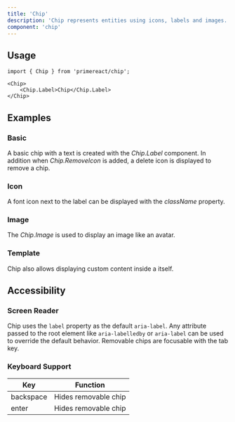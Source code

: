 ```yaml
---
title: 'Chip'
description: 'Chip represents entities using icons, labels and images.'
component: 'chip'
---
```


## Usage

```tsx
import { Chip } from 'primereact/chip';
```

`````tsx
<Chip>
    <Chip.Label>Chip</Chip.Label>
</Chip>
`````

## Examples

### Basic

A basic chip with a text is created with the _Chip.Label_ component. In addition when <i>Chip.RemoveIcon</i> is added, a delete icon is displayed to remove a chip.

<DocComponentViewer name="chip:basic-demo" />

### Icon

A font icon next to the label can be displayed with the _className_ property.

<DocComponentViewer name="chip:icon-demo" />

### Image

 The _Chip.Image_ is used to display an image like an avatar.

<DocComponentViewer name="chip:image-demo" />

### Template

Chip also allows displaying custom content inside a itself.

<DocComponentViewer name="chip:template-demo" />

## Accessibility

### Screen Reader
Chip uses the `label` property as the default `aria-label`. Any attribute passed to the root element like `aria-labelledby` or `aria-label` can be used to override the default behavior. Removable chips are focusable with the tab key.

### Keyboard Support

| Key | Function |
| --- | --- |
| backspace | Hides removable chip |
| enter | Hides removable chip |

